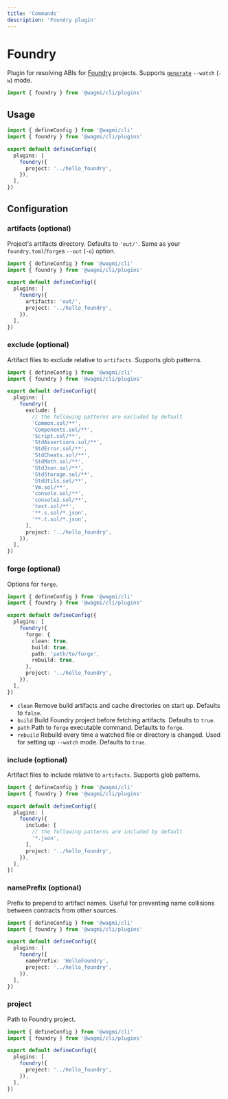 ```yaml
---
title: 'Commands'
description: 'Foundry plugin'
---
```



# Foundry

Plugin for resolving ABIs for [Foundry](https://github.com/foundry-rs/foundry) projects. Supports [`generate`](/cli/commands#generate) `--watch` (`-w`) mode.

```ts
import { foundry } from '@wagmi/cli/plugins'
```

## Usage

```ts
import { defineConfig } from '@wagmi/cli'
import { foundry } from '@wagmi/cli/plugins'

export default defineConfig({
  plugins: [
    foundry({
      project: '../hello_foundry',
    }),
  ],
})
```

## Configuration

### artifacts (optional)

Project's artifacts directory. Defaults to `'out/'`. Same as your `foundry.toml`/`forge`s `--out` (`-o`) option.

```ts {7}
import { defineConfig } from '@wagmi/cli'
import { foundry } from '@wagmi/cli/plugins'

export default defineConfig({
  plugins: [
    foundry({
      artifacts: 'out/',
      project: '../hello_foundry',
    }),
  ],
})
```

### exclude (optional)

Artifact files to exclude relative to `artifacts`. Supports glob patterns.

```ts {7-25}
import { defineConfig } from '@wagmi/cli'
import { foundry } from '@wagmi/cli/plugins'

export default defineConfig({
  plugins: [
    foundry({
      exclude: [
        // the following patterns are excluded by default
        'Common.sol/**',
        'Components.sol/**',
        'Script.sol/**',
        'StdAssertions.sol/**',
        'StdError.sol/**',
        'StdCheats.sol/**',
        'StdMath.sol/**',
        'StdJson.sol/**',
        'StdStorage.sol/**',
        'StdUtils.sol/**',
        'Vm.sol/**',
        'console.sol/**',
        'console2.sol/**',
        'test.sol/**',
        '**.s.sol/*.json',
        '**.t.sol/*.json',
      ],
      project: '../hello_foundry',
    }),
  ],
})
```

### forge (optional)

Options for `forge`.

```ts {7-12}
import { defineConfig } from '@wagmi/cli'
import { foundry } from '@wagmi/cli/plugins'

export default defineConfig({
  plugins: [
    foundry({
      forge: {
        clean: true,
        build: true,
        path: 'path/to/forge',
        rebuild: true,
      },
      project: '../hello_foundry',
    }),
  ],
})
```

- `clean` Remove build artifacts and cache directories on start up. Defaults to `false`.
- `build` Build Foundry project before fetching artifacts. Defaults to `true`.
- `path` Path to `forge` executable command. Defaults to `forge`.
- `rebuild` Rebuild every time a watched file or directory is changed. Used for setting up `--watch` mode. Defaults to `true`.

### include (optional)

Artifact files to include relative to `artifacts`. Supports glob patterns.

```ts {7-10}
import { defineConfig } from '@wagmi/cli'
import { foundry } from '@wagmi/cli/plugins'

export default defineConfig({
  plugins: [
    foundry({
      include: [
        // the following patterns are included by default
        '*.json',
      ],
      project: '../hello_foundry',
    }),
  ],
})
```

### namePrefix (optional)

Prefix to prepend to artifact names. Useful for preventing name collisions between contracts from other sources.

```ts {7}
import { defineConfig } from '@wagmi/cli'
import { foundry } from '@wagmi/cli/plugins'

export default defineConfig({
  plugins: [
    foundry({
      namePrefix: 'HelloFoundry',
      project: '../hello_foundry',
    }),
  ],
})
```

### project

Path to Foundry project.

```ts {7}
import { defineConfig } from '@wagmi/cli'
import { foundry } from '@wagmi/cli/plugins'

export default defineConfig({
  plugins: [
    foundry({
      project: '../hello_foundry',
    }),
  ],
})
```

